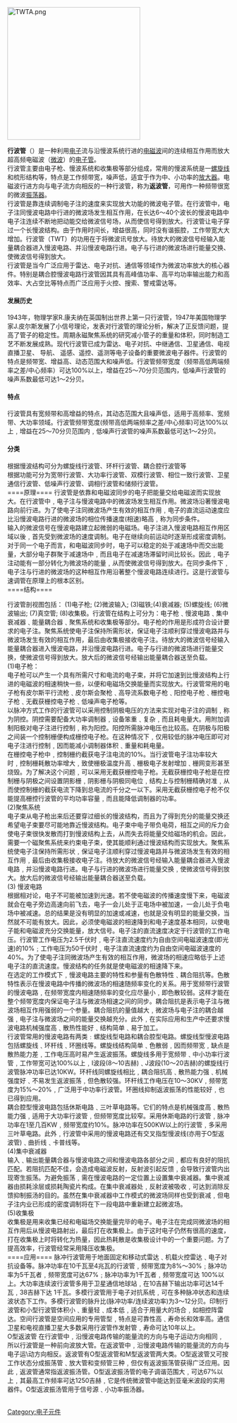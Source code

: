 {{multiple issues|
{{expand|time=2015-12-08T08:15:41+00:00}}
{{expert|subject=电子学|time=2015-12-08T08:15:41+00:00}}
{{unreferenced|time=2015-12-08T08:15:41+00:00}}
}}
[[Image:TWTA.png|301px]]<br>


'''行波管'''（{{lang-en|TWT, Traveling-wave tube}}）是一种利用[[电子|电子]]流与沿慢波系统行进的[[电磁波|电磁波]]间的连续相互作用而放大超高频电磁波（[[微波|微波]]）的[[电子管|电子管]]。<br>

行波管主要由电子枪、慢波系统和收集极等部分组成，常用的慢波系统是一[[螺旋线|螺旋线]]和梳形结构等，特点是工作频带宽，噪声低，适宜于作为中、小功率的[[放大器|放大器]]。电磁波行进方向与电子流方向相反的一种行波管，称为'''返波管'''，可用作一种频带很宽的微波[[振荡器|振荡器]]。<br>

行波管是靠连续调制电子注的速度来实现放大功能的微波电子管。在行波管中，电子注同慢波电路中行进的微波场发生相互作用，在长达6～40个波长的慢波电路中电子注连续不断地把动能交给微波信号场，从而使信号得到放大。行波管让电子穿过一个长慢波结构。由于作用时间长，增益很高，同时没有谐振腔，工作带宽大大增加。行波管（TWT）的功用在于将微波讯号放大。待放大的微波信号经输入能量耦合器进入慢波电路、并沿慢波电路行进。电子与行进的微波场进行能量交换、使微波信号得到放大。<br>
行波管是当今广泛应用于雷达、电子对抗、通信等领域作为微波功率放大的核心器件。特别是耦合腔慢波电路行波管因其具有高峰值功率、高平均功率输出能力和高效率、大占空比等特点而广泛应用于火控、搜索、警戒雷达等。<br>

====发展历史====
1943年，物理学家R.康夫纳在英国制出世界上第一只行波管，1947年美国物理学家J.皮尔斯发展了小信号理论，发表对行波管的理论分析，解决了正反馈问题，提高了管子的稳定性。周期永磁聚焦系统的研究减小管子的重量和体积，同时制造工艺不断发展成熟。现代行波管已成为雷达、电子对抗、中继通信、卫星通信、电视直播卫星、 导航、 遥感、遥控、遥测等电子设备的重要微波电子器件。行波管的特点是频带宽、增益高、动态范围大和噪声低。行波管频带宽度（频带高低两端频率之差/中心频率）可达100%以上，增益在25～70分贝范围内，低噪声行波管的噪声系数最低可达1～2分贝。<br>

====特点====
行波管具有宽频带和高增益的特点，其动态范围大且噪声低，适用于高频率、宽频带、大功率领域。行波管频带宽度(频带高低两端频率之差/中心频率)可达100%以上﹐增益在25～70分贝范围内﹐低噪声行波管的噪声系数最低可达1～2分贝。<br>

====分类====
根据慢波结构可分为螺旋线行波管、环杆行波管、耦合腔行波管等<br>
根据功能可分为宽带行波管、大功率行波管、双模行波管、相位一致行波管、卫星通信行波管、低噪声行波管、调相行波管和储频行波管。<br>
====原理====
行波管是依靠和电磁波同步的电子把能量交给电磁波而实现放大。在行波管中﹐电子注与慢波电路中的微波场发生相互作用。微波场沿著慢波电路向前行进。为了使电子注同微波场产生有效的相互作用﹐电子的直流运动速度应比沿慢波电路行进的微波场的相位传播速度(相速)略高﹐称为同步条件。<br>
输入的微波信号在慢波电路建立起微弱的电磁场。电子注进入慢波电路相互作用区域以後﹐首先受到微波场的速度调制。电子在继续向前运动时逐渐形成密度调制。对于同一个电子而言，和电磁波同步时，电子可以稳定的处于减速场中而交出能量，大部分电子群聚于减速场中﹐而且电子在减速场滞留时间比较长。因此﹐电子注动能有一部分转化为微波场的能量﹐从而使微波信号得到放大。在同步条件下﹐电子注与行进的微波场的这种相互作用沿著整个慢波电路连续进行。这是行波管与速调管在原理上的根本区别。  <br>
====结构====

行波管剖视图包括： (1)电子枪; (2)微波输入; (3)磁铁;(4)衰减器; (5)螺旋线; (6)微波输出; (7)真空管; (8)收集极。行波管在结构上可分为：电子枪﹑慢波电路﹑集中衰减器﹑能量耦合器﹑聚焦系统和收集极等部分。电子枪的作用是形成符合设计要求的电子注。聚焦系统使电子注保持所需形状，保证电子注顺利穿过慢波电路并与微波场发生有效的相互作用，最后由收集极接收电子注。待放大的微波信号经输入能量耦合器进入慢波电路，并沿慢波电路行进。电子与行进的微波场进行能量交换，使微波信号得到放大。放大后的微波信号经输出能量耦合器送至负载。 <br>
(1)电子枪：<br>
电子枪可以产生一个具有所需尺寸和电流的电子束，并将它加速到比慢波结构上行进的电磁波的相速稍快一些，以便和电磁场交换能量而实现放大。行波管常用的电子枪有皮尔斯平行流枪﹑皮尔斯会聚枪﹑高导流系数电子枪﹑阳控电子枪﹑栅控电子枪﹑无截获栅控电子枪﹑低噪声电子枪等。<br>
以脉冲方式工作的行波管可以采用控制阴极电压的方法来实现对电子注的调制﹐称为阴控。阴控需要配备大功率调制器﹐设备笨重﹑复杂﹐而且耗电量大。用附加调制阳极对电子注进行控制﹐称为阳控。阳控所需脉冲电压也比较高。在阴极与阳极之间装一个控制栅便构成栅控电子枪。在这种情况下﹐仅用较低的脉冲电压即可对电子注进行控制﹐因而能减小调制器体积﹑重量和耗电量。<br>
在栅控电子枪中﹐控制栅约截获电子注电流的10%。当行波管电子注功率较大时﹐控制栅耗散功率增大﹐致使栅极温度升高﹑栅极电子发射增加﹑栅网变形甚至烧毁。为了解决这个问题﹐可以采用无截获栅控电子枪。无截获栅控电子枪是在控制栅与阴极之间设置阴影栅﹐阴影栅与阴极同电位﹐结构上与控制栅精确对准﹐从而使控制栅的截获电流下降到总电流的千分之一以下。采用无截获栅控电子枪不仅能提高栅控行波管的平均功率容量﹐而且能降低调制器的功率。<br>
(2)聚焦系统<br>
电子束从电子枪出来后还要穿过细长的慢波结构，而且为了得到充分的能量交换还希望电子束要尽可能地靠近慢波结构。电子束中电子带负电荷，相互之间的斥力会使电子束很快发散而打到慢波结构上去，从而失去将能量交给磁场的机会。因此，需要一个磁聚焦系统来约束电子束，使其能顺利通过慢波结构而实现放大。聚焦系统使电子注保持所需形状﹐保证电子注顺利穿过慢波电路并与微波场发生有效的相互作用﹐最后由收集极接收电子注。待放大的微波信号经输入能量耦合器进入慢波电路﹐并沿慢波电路行进。电子与行进的微波场进行能量交换﹐使微波信号得到放大。放大后的微波信号经输出能量耦合器送至负载。<br>
(3) 慢波电路<br>
根据相对论，电子不可能被加速到光速。若不使电磁波的传播速度慢下来，电磁波就会在电子旁边高速向前飞去，电子一会儿处于正电场中被加速，一会儿处于负电场中被减速。总的结果是没有明显的加速或减速，也就是没有明显的能量交换，当然就不可能有放大。因此，必须使电磁波的相速降到和电子速度基本相同，以使电子能和电磁波充分交换能量，放大信号。电子注的直流速度决定于行波管的工作电压。行波管工作电压为2.5千伏时﹐电子注直流速度约为自由空间电磁波速度(即光速)的10%﹔工作电压为50千伏时﹐电子注直流速度约为自由空间电磁波速度的40%。为了使电子注同微波场产生有效的相互作用，微波场的相速应略低于上述电子注的直流速度。慢波结构的任务就是使电磁波的相速降下来。<br>
在选定的工作模式下﹐慢波电路主要的特性和参量有色散特性﹑耦合阻抗等。色散特性表示在慢波电路中传播的微波场的相速随频率变化的关系。用于宽频带行波管的慢波电路﹐在频带宽度内相速随频率的变化应尽量小﹐即色散较弱。这样才能在整个频带宽度内保证电子注与微波场相速之间的同步。耦合阻抗是表示电子注与微波场相互作用强弱的一个参量。耦合阻抗的量值越大﹐微波场与电子注的耦合越强﹐电子注与微波场之间的能量交换越充分。此外﹐在实际应用和生产中还要求慢波电路机械强度高﹑散热性能好﹑结构简单﹑易于加工。<br>
行波管常用的慢波电路有两类﹕螺旋线型电路和耦合腔型电路。螺旋线型慢波电路包括螺旋线﹑环杆线﹑环圈线等。螺旋线结构简单﹑色散弱﹐因而频带宽﹐缺点是散热能力差﹐工作电压高时易产生返波振荡。螺旋线多用于宽频带﹑中小功率行波管﹐工作带宽可达100%以上﹐I波段(8～10吉赫)﹑J波段(10～20吉赫)的螺旋线行波管脉冲功率已达10KW。环杆线同螺旋线相比﹐耦合阻抗高﹑散热能力强﹑机械强度好﹑不易发生返波振荡﹐但色散较强。环杆线工作电压在10～30KV﹐频带宽度为15%～20%﹐广泛用于中功率行波管。环圈线抑制返波振荡的性能较好﹐也已得到应用。<br>
耦合腔型慢波电路包括休斯电路﹑三叶草电路等。它们的特点是机械强度高﹑散热能力强﹐适用于大功率行波管﹐但频带宽度比较窄。采用休斯电路的行波管﹐脉冲功率在1至几百KW﹐频带宽度约10%。脉冲功率在500KW以上的行波管﹐多采用三叶草电路。此外﹐行波管中采用的慢波电路还有交叉指型慢波线(亦用于O型返波管)﹑曲折线﹑卡普线等。<br>
(4)集中衰减器<br>
输入﹑输出能量耦合器与慢波电路之间和慢波电路各部分之间﹐都应有良好的阻抗匹配。若阻抗匹配不佳，会造成电磁波反射，反射波引起反馈﹐会导致行波管内出现寄生振荡。为避免振荡﹐需在慢波电路的一定位置上设置集中衰减器。集中衰减器由损耗涂层或损耗陶瓷片构成。在集中衰减器处﹐反射波被吸收﹐可达到消除反馈抑制振汤的目的。虽然在集中衰减器中工作模式的微波场同样也受到衰减﹐但电子注内业已形成的密度调制将在下一段电路中重新建立起微波场。<br>
(5)收集极<br>
收集极是用来收集已经和电磁场交换能量完毕的电子。电子注在完成同微波场的相互作用后从慢波电路射出，最后打在收集极上。由于这时电子仍然有很高的速度，打在收集极上时将转化为热量，因此热耗散是收集极设计中的一个重要问题。为了提高效率，行波管经常采用降压收集极。<br>
====应用====
脉冲行波管用于地面固定和移动式雷达﹑机载火控雷达﹑电子对抗设备等。脉冲功率在10千瓦至4兆瓦的行波管﹐频带宽度为8%～30%﹔脉冲功率为5千瓦者﹐频带宽度可达67%﹔脉冲功率为1千瓦者﹐频带宽度可达 100%以上。大功率连续波行波管多用于卫星通信地球站﹐在10吉赫下输出功率可达14千瓦﹐38吉赫下达 1千瓦。多模行波管用于电子对抗系统﹐可在多种脉冲状态和连续波状态下工作。多模行波管的脉升比(脉冲功率/连续波功率)为3～12分贝。印制行波管和小型行波管体积小﹑重量轻﹑成本低﹐适合于用量大的场合﹐如相控阵雷达。空间行波管是空间应用的专用管型﹐特点是可靠性高﹑寿命长和效率高。通信卫星和电视直播卫星大多数采用行波管作发射管﹐寿命可达10年以上。<br>
O型返波管 在行波管中﹐沿慢波电路传输的能量流的方向与电子运动方向相同﹐所以行波管是一种前向波放大管。在返波管中﹐沿慢波电路传输的能量流的方向与电子运\动方向相反。返波管有O型返波管和M型返波管两大类。O型返波管又可按工作状态分成振荡管﹑放大管和变频管三种﹐但仅有返波振荡管获得广泛应用。因此﹐返波管通常指返波振汤管。O型返波振汤管的电子调谐范围大﹐可达67%以上﹐其最高工作频率可达1250吉赫﹐它是传统微波管中能达到亚毫米波段的实用器件。O型返波振汤管用于信号源﹑小功率振汤器。<br>
<br>

{{Electronic components}}
[[Category:电子元件|Category:电子元件]]